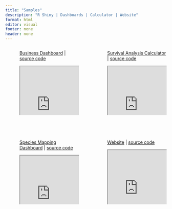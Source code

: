 ```yaml
---
title: "Samples"
description: "R Shiny | Dashboards | Calculator | Website"
format: html
editor: visual
footer: none
header: none
---
```


::: column-screen-outset
::: columns
::: {.column width="5%" height="100%"}
:::
::: {.column width="40%" height="300px"}
[Business Dashboard](/business_dashboard.qmd) | [source code](<https://github.com/Kwiz-Computing-Technologies-Limited/LipaLater_Dashboard>)

<iframe height="100%" width="100%" frameborder="2" src="https://jean-kwizera-vic.shinyapps.io/Dashboard/">

</iframe>
:::
::: {.column width="10%" height="100%"}
:::
::: {.column width="40%" height="300px"}
[Survival Analysis Calculator](/survival_dashboard.qmd) | [source code]()

<iframe height="100%" width="100%" frameborder="1" src="https://zp1mwp-jean0victor-kwizera.shinyapps.io/SurvivalAnalysisCalculator/">

</iframe>
:::
:::

<br> </br>


::: columns
::: {.column width="5%" height="100%"}
:::
::: {.column width="40%" height="300px"}
[Species Mapping Dashboard](/mapping_dashboard.qmd) | [source code](<https://github.com/Kwiz-Computing-Technologies-Limited/global_species_mapping>)

<iframe height="100%" width="100%" frameborder="1" src="https://zp1mwp-jean0victor-kwizera.shinyapps.io/Appsilon_code_challenge/">

</iframe>
:::
::: {.column width="10%" height="100%"}
:::
::: {.column width="40%" height="300px"}
[Website](/index.qmd) | [source code](<https://github.com/Kwiz-Computing-Technologies-Limited/KRS_Website_Quarto>)

<iframe height="100%" width="100%" frameborder="1" src="https://www.kwizresearch.com/">
</iframe>

:::
:::
:::
